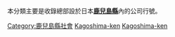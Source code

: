 本分類主要是收錄總部設於日本'''[[鹿兒島縣|鹿兒島縣]]'''內的公司行號。
{{日本行政區劃分類導航|公司}}
{{Commonscat|Companies based in Kagoshima prefecture}}

[[Category:鹿兒島縣社會|Category:鹿兒島縣社會]]
[[Category:日本各都道府縣公司|Kagoshima-ken]]
[[Category:九州地方經濟|Kagoshima-ken]]